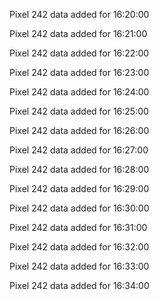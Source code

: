 Pixel 242 data added for 16:20:00

Pixel 242 data added for 16:21:00

Pixel 242 data added for 16:22:00

Pixel 242 data added for 16:23:00

Pixel 242 data added for 16:24:00

Pixel 242 data added for 16:25:00

Pixel 242 data added for 16:26:00

Pixel 242 data added for 16:27:00

Pixel 242 data added for 16:28:00

Pixel 242 data added for 16:29:00

Pixel 242 data added for 16:30:00

Pixel 242 data added for 16:31:00

Pixel 242 data added for 16:32:00

Pixel 242 data added for 16:33:00

Pixel 242 data added for 16:34:00

